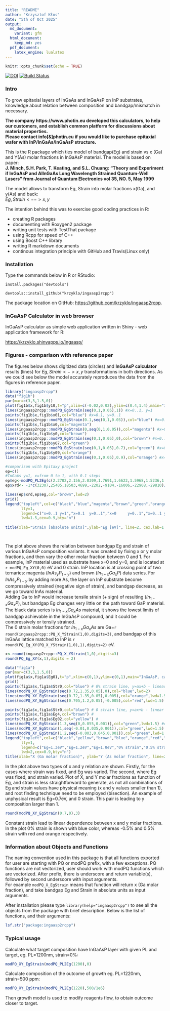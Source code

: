 ```yaml
---
title: "README"
author: "Krzysztof Kłos"
date: "5th of Oct 2025"
output:
  md_document:
    variant: gfm  
  html_document:
    keep_md: yes
  pdf_document:
    latex_engine: lualatex
---
```


```r
knitr::opts_chunk$set(echo = TRUE)
```
[![DOI](https://zenodo.org/badge/96256606.svg)](https://zenodo.org/badge/latestdoi/96256606)
[![Build Status](https://travis-ci.org/krzyklo/ingaasp2rcpp.svg?branch=master)](https://travis-ci.org/krzyklo/ingaasp2rcpp)

### Intro
To grow epitaxial layers of InGaAs and InGaAsP on InP substrates, knowledge about relation between composition and bandgap/mismatch in necessary.  

**The company https://www.photin.eu developed this calculators, to help our customers, and establish common platform for discussions about material properties.**  
**Please contact info[&]photin.eu if you would like to purchase epitaxial wafer with InP/InGaAs/InGaAsP structure.**    

This is the R package which ties model of bandgap(Eg) and strain vs x (Ga) and Y(As) molar fractions  in InGaAsP material. The model is based on paper:  
**J. Minch, S.H. Park, T. Keating, and S.L. Chuang: "Theory and Experiment if InGaAsP and AlInGaAs Long Wavelength Strained Quantum-Well Lasers" from Journal of Quantum Electronics vol 35, NO. 5, May 1999**

The model allows to transform Eg, Strain into molar fractions x(Ga), and y(As) and back:  
$Eg,Strain <--> x,y$  

The intention behind this was to exercise good coding practices in R:

- creating R packages
- documenting with Roxygen2 package
- writing unit tests with TestThat package
- using Rcpp for speed of C++
- using Boost C++ library
- writing R markdown documents
- continous integration principle with GitHub and Travis(Linux only)

### Installation
Type the commands below in R or RStudio:

`install.packages("devtools")`

`devtools::install_github("krzyklo/ingaasp2rcpp")`

The package location on GitHub: <https://github.com/krzyklo/ingaasp2rcpp>.

### InGaAsP Calculator in web browser
InGaAsP calculator as simple web application written in Shiny - web application framework for R:  

<https://krzyklo.shinyapps.io/ingaasp/>


### Figures - comparison with reference paper
The figures below shows digitized data (circles) and **InGaAsP calculator** results (lines) for $Eg,Strain <-> x,y$ transformations in both directions. As we could see below the model accurately reproduces the data from the figures in reference paper. 

```r
library("ingaasp2rcpp")
data("fig1b")
par(mar=c(3,3,1.5,0))
plot(fig1b$x,fig1b$y10,t="p",xlim=c(-0.02,0.02),ylim=c(0.4,1.4),main="InGaAsP, calculated overlaid on digitized") #x=0..1, y=1
lines(ingaasp2rcpp::modPQ_EgStrain(seq(0,1,0.05),1)) #x=0..1, y=1
points(fig1b$x,fig1b$x01,col="blue") #x=0.1, y=0..1
lines(ingaasp2rcpp::modPQ_EgStrain(0.1,seq(0,1,0.05)),col="blue") #x=0.1, y=0..1
points(fig1b$x,fig1b$x0,col="magenta")
lines(ingaasp2rcpp::modPQ_EgStrain(0,seq(0,1,0.05)),col="magenta") #x=0, y=0..1
points(fig1b$x,fig1b$y0,col="brown")
lines(ingaasp2rcpp::modPQ_EgStrain(seq(0,1,0.05),0),col="brown") #x=0..1, y=0
points(fig1b$x,fig1b$y07,col="green")
lines(ingaasp2rcpp::modPQ_EgStrain(seq(0,1,0.05),0.7),col="green") #x=0..1, y=0.7
points(fig1b$x,fig1b$y09,col="orange")
lines(ingaasp2rcpp::modPQ_EgStrain(seq(0,1,0.05),0.9),col="orange") #x=0..1, y=0.9

#comparison with Epitaxy project
ep=c()
#InGaAs y=1, x=from 0 to 1, with 0.1 steps
ep$eg<-modPQ_PL2Eg(c(2.2702,2.156,2.0309,1.7691,1.6623,1.5968,1.5236,1.4452,1.3643)*1000) #PL in µm to Eg in eV
ep$xrd<- -1*c(32307,25405,18503,4699,-2202,-9104,-16006,-22908,-29810)/1e6

lines(ep$xrd,ep$eg,col="brown",lwd=2)
grid()
legend("topleft",col=c("black","blue","magenta","brown","green","orange","brown"),
       lty=1,
       legend=c("x=0..1 y=1","x=0.1  y=0..1","x=0     y=0..1","x=0..1 y=0","x=0..1 y=0.7","x=0..1 y=0.9","InGaAs EpitaxyProject"),
       lwd=1.5,cex=0.9,bty="n")
 
title(xlab="Strain [absolute units]",ylab="Eg [eV]", line=2, cex.lab=1.1)




```

The plot above shows the relation between bandgap Eg and strain of various InGaAsP composition variants. 
It was created by fixing x or y molar fractions, and then vary the other molar fraction between 0 and 1.
For example, InP material used as substrate have x=0 and y=0, and is located at `r modPQ_Eg_XY(0,0)` eV and 0 strain. InP location is at crossing point of two ternaries: magenta ($InAs_yP_{1-y}$) and brown ($In_{1-x}Ga_xP$) data series. For $InAs_yP_{1-y}$ by adding more As, the layer on InP substrate become compressively strained (negative sign of strain), and bandgap decrease, as we go toward InAs material.  
Adding Ga to InP would increase tensile strain (+ sign) of resulting ($In_{1-x}Ga_xP$), but bandgap Eg changes very little on the path toward GaP material.  
The black data series is $In_{1-x}Ga_xAs$ material, it shows the lowest limits of bandgap achievable in the InGaAsP compound, and it could be compressively or tensily strained.   
The 0 strain molar fractions for $In_{1-x}Ga_xAs$ are Ga=`r round(ingaasp2rcpp::PQ_X_YStrain(1,0),digits=3)`, and bandgap of this InGaAs lattice matched to InP is `r round(PQ_Eg_XY(PQ_X_YStrain(1,0),1),digits=2)` eV. 
```r
x<-round(ingaasp2rcpp::PQ_X_YStrain(1,0),digits=3)
round(PQ_Eg_XY(x,1),digits = 2)
```

```r

data("fig1a")
par(mar=c(3,3,1.5,0))
plot(fig1a$x,fig1a$Eg01,t="p",xlim=c(0,1),ylim=c(0,1),main="InGaAsP, calculated overlaid on digitized")
grid()
points(fig1a$x,fig1a$Str0,col="blue") # 0% strain line, y=ax+b - linear relation between them to get 0
lines(modPQ_XY_EgStrain(seq(0.72,1.35,0.05),0),col="blue",lwd=2)
lines(modPQ_XY_EgStrain(seq(0.72,1.35,0.05),0.005),col="orange",lwd=1.5) #0.5% strain line
lines(modPQ_XY_EgStrain(seq(0.705,1.2,0.05),-0.005),col="red",lwd=1.5) #-0.5% strain line

points(fig1a$x,fig1a$Str0,col="blue") # 0 strain line, y=ax+b - linear relation between them to get 0 strain
points(fig1a$x,fig1a$Eg4,col="brown") # 
points(fig1a$x,fig1a$Eg02,col="yellow") # 
lines(modPQ_XY_EgStrain(1.3,seq(0,0.055,0.001)),col="green",lwd=1.5) #constant Eg=1.3eV, nonlinear function
lines(modPQ_XY_EgStrain(1,seq(-0.01,0.035,0.001)),col="green",lwd=1.5) #constant Eg=1eV, nonlinear relation in X, Y coordinates
lines(modPQ_XY_EgStrain(1.2,seq(-0.003,0.045,0.001)),col="green",lwd=1.5) #constant Eg=1.2eV,
legend("topleft",col=c("black","yellow","brown","blue","orange","red","green"),
       lty=1,
       legend=c("Eg=1.3eV","Eg=1.2eV","Eg=1.0eV","0% strain","0.5% strain","-0.5% strain", "Eg fitting"),
       lwd=2,cex=0.9,bty="n")
title(xlab="X (Ga molar fraction)", ylab="Y (As molar fraction", line=2, cex.lab=1.1)
```


In the plot above two types of x and y relation are shown. Firstly, for the cases where strain was fixed, and Eg was varied. The second, where Eg was fixed, and strain varied. Plot of X, and Y molar fractions as function of Eg, and strain is less straightforward to generate, as not all combinations of Eg and strain values have physical meaning (x and y values smaller than 1), and root finding technique need to be employed (bisection).
An example of unphysical result is Eg=0.7eV, and 0 strain. This pair is leading to y composition larger than 1.
```r
round(modPQ_XY_EgStrain(0.7,0),3)
```

Constant strain lead to linear dependence between x and y molar fractions. In the plot 0% strain is shown with blue color, whereas -0.5% and 0.5% strain with red and orange respectively. 

### Information about Objects and Functions

The naming convention used in this package is that all functions exported for user are starting with PQ or modPQ prefix, with a few exceptions. PQ functions are not vectorized, user should work with modPQ functions which are vectorized. After prefix, there is underscore and return variable(s), followed by second underscore with input arguments.  
For example `modPQ_X_EgStrain` means that function will return x (Ga molar fraction), and take bandgap Eg and Strain in absolute units as input arguments.

After installation please type `library(help="ingaasp2rcpp")` to see all the objects from the package with brief description. 
Below is the list of functions, and their arguments: 

```r
lsf.str("package:ingaasp2rcpp")
```


### Typical usage 

Calculate what target composition have InGaAsP layer with given PL and target, eg. PL=1200nm, strain=0%:  
```r
modPQ_XY_EgStrain(modPQ_PL2Eg(1200),0)
```

Calculate composition of the outcome of growth eg. PL=1220nm, strain=500 ppm:
```r
modPQ_XY_EgStrain(modPQ_PL2Eg(1220),500/1e6)
```

Then growth model is used to modify reagents flow, to obtain outcome closer to target. 



